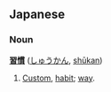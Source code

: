== Japanese ==
=== Noun ===
'''[[習]][[慣]]''' ([[しゅうかん]], [[shūkan]])

# [[Custom]], [[habit]]; [[way]].